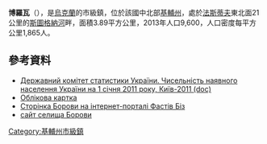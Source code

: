 {{No footnotes|time=2015-09-16T13:07:08+00:00}}
<!-- 檔案不存在 [[Image:Sichovi_strilci_motovilovka.jpg|right]] -->

{{coord|50|10|24|N|30|6|14|E|scale:30000|display=title}}

'''博羅瓦'''（{{lang-uk|Борова}}），是[[烏克蘭|烏克蘭]]的市級鎮，位於該國中北部[[基輔州|基輔州]]，處於[[法斯蒂夫|法斯蒂夫]]東北面21公里的[[斯圖格納河|斯圖格納河]]畔，面積3.89平方公里，2013年人口9,600，人口密度每平方公里1,865人。

==參考資料==
*[https://web.archive.org/web/20121010205321/http://stat6.stat.lviv.ua/PXWEB2007/ukr/publ/2011/chnas.zip Державний комітет статистики України. Чисельність наявного населення України на 1 січня 2011 року, Київ-2011 (doc)]
* [http://gska2.rada.gov.ua/pls/z7502/A005?rdat1=01.04.2008&rf7571=14803 Облікова картка]{{dead link|date=2017年11月 |bot=InternetArchiveBot |fix-attempted=yes }}
* [https://web.archive.org/web/20121025023329/http://fastiv.biz/vocab/802 Сторінка Борови на інтернет-порталі Фастів Біз]
* [http://borova.org сайт селища Борови] {{Wayback|url=http://borova.org/ |date=20210116021237 }}

{{DEFAULTSORT:Борова}}
[[Category:基輔州市級鎮|Category:基輔州市級鎮]]


{{Kiev-geo-stub}}